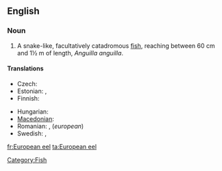 ==English==
{{wikipedia}}

===Noun===
{{en-noun|sg=[[European]] [[eel]]}}

# A snake-like, facultatively catadromous [[fish]], reaching between 60 cm and 1½ m of length, ''Anguilla anguilla''.

====Translations====
{{trans-top|fish}}
* Czech: {{t+|cs|úhoř říční|m}}
* Estonian: {{t+|et|angerjas}}, {{t|fi|euroopa angerjas}}
* Finnish: {{t+|fi|ankerias}}
{{trans-mid}}
* Hungarian: {{t+|hu|angolna}}
* [[Macedonian]]: {{t|mk|јагула|f|tr=jágula}}
* Romanian: {{t|ro|anghilă europeană|f}}, {{t|ro|țipar |n}} (''european'')
* Swedish: {{t+|sv|ål|c}}, {{t|sv|europeisk ål|c}}
{{trans-bottom}}

[[Category:Fish]]

[[fr:European eel]]
[[ta:European eel]]